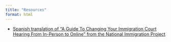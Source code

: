 ```yaml
---
title: "Resources"
format: html
---
```


-   [Spanish translation of "A Guide To Changing Your Immigration Court Hearing From In-Person to Online" from the National Immigration Project](https://drive.google.com/file/d/1GqLSotcBPQ2MoDU75B1dK2t-MkIA65ZY/view?usp=drive_link)
